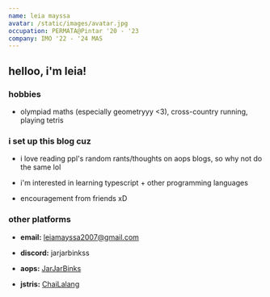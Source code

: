 ```yaml
---
name: leia mayssa
avatar: /static/images/avatar.jpg
occupation: PERMATA@Pintar '20 - '23
company: IMO '22 - '24 MAS
---
```



## helloo, i'm leia!

### hobbies
- olympiad maths (especially geometryyy <3), cross-country running, playing tetris

### i set up this blog cuz

- i love reading ppl's random rants/thoughts on aops blogs, so why not do the same lol

- i'm interested in learning typescript + other programming languages

- encouragement from friends xD

### other platforms

- **email:** [leiamayssa2007@gmail.com](https://mail.google.com/mail/u/leiamayssa2007@gmail.com/#inbox?compose=new)

- **discord:** jarjarbinkss

- **aops:** [JarJarBinks](https://artofproblemsolving.com/community/user/775012)

- **jstris:** [ChaiLalang](https://jstris.jezevec10.com/u/ChaiLalang)
